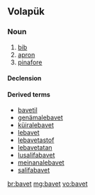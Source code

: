 ==Volapük==

===Noun===
{{vo-noun}}

# [[bib]]
# [[apron]]
# [[pinafore]]

====Declension====
{{vo-decl-noun}}

====Derived terms====
* [[bavetil]]
* [[genämalebavet]]
* [[küiralebavet]]
* [[lebavet]]
* [[lebavetastof]]
* [[lebavetatan]]
* [[lusalifabavet]]
* [[meinanalebavet]]
* [[salifabavet]]

[[br:bavet]]
[[mg:bavet]]
[[vo:bavet]]